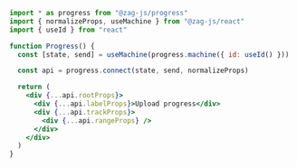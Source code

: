 ```jsx
import * as progress from "@zag-js/progress"
import { normalizeProps, useMachine } from "@zag-js/react"
import { useId } from "react"

function Progress() {
  const [state, send] = useMachine(progress.machine({ id: useId() }))

  const api = progress.connect(state, send, normalizeProps)

  return (
    <div {...api.rootProps}>
      <div {...api.labelProps}>Upload progress</div>
      <div {...api.trackProps}>
        <div {...api.rangeProps} />
      </div>
    </div>
  )
}
```
